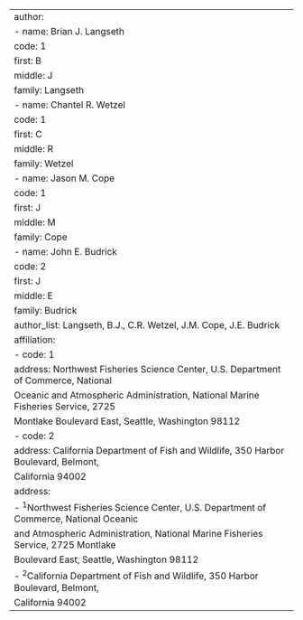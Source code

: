 ---
author:
  - name: Brian J. Langseth
    code: 1
    first: B
    middle: J
    family: Langseth
  - name: Chantel R. Wetzel
    code: 1
    first: C
    middle: R
    family: Wetzel
  - name: Jason M. Cope
    code: 1
    first: J
    middle: M
    family: Cope
  - name: John E. Budrick
    code: 2
    first: J
    middle: E
    family: Budrick
author_list: Langseth, B.J., C.R. Wetzel, J.M. Cope, J.E. Budrick
affiliation:
  - code: 1
    address: Northwest Fisheries Science Center, U.S. Department of Commerce, National
      Oceanic and Atmospheric Administration, National Marine Fisheries Service, 2725
      Montlake Boulevard East, Seattle, Washington 98112
  - code: 2
    address: California Department of Fish and Wildlife, 350 Harbor Boulevard, Belmont,
      California 94002
address:
  - ^1^Northwest Fisheries Science Center, U.S. Department of Commerce, National Oceanic
    and Atmospheric Administration, National Marine Fisheries Service, 2725 Montlake
    Boulevard East, Seattle, Washington 98112
  - ^2^California Department of Fish and Wildlife, 350 Harbor Boulevard, Belmont,
    California 94002
---